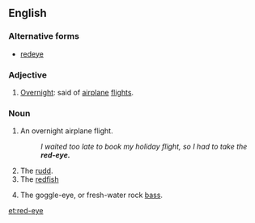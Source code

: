 {{wikipedia|red-eye flight}}
{{wikipedia|dab=Red eye}}

==English==

===Alternative forms===
* [[redeye]]
===Adjective===
{{en-adj|-}}
# {{informal}} [[overnight|Overnight]]: said of [[airplane]] [[flight]]s.
===Noun===
{{en-noun|s}}
# {{informal}} An overnight airplane flight.
#: ''I waited too late to book my holiday flight, so I had to take the '''red-eye.'''''
# The [[rudd]].
# The [[redfish]]
# {{US|dialect}} The goggle-eye, or fresh-water rock [[bass]].

{{Webster 1913}}
[[et:red-eye]]